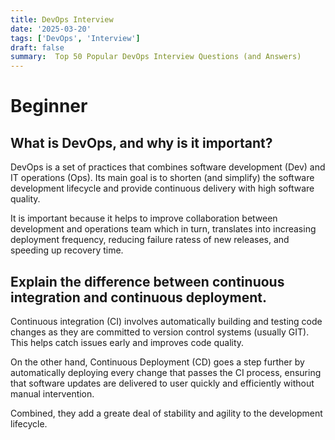 ```yaml
---
title: DevOps Interview
date: '2025-03-20'
tags: ['DevOps', 'Interview']
draft: false
summary:  Top 50 Popular DevOps Interview Questions (and Answers) 
---
```

# Beginner
## What is DevOps, and why is it important?

DevOps is a set of practices that combines software development (Dev) and IT operations (Ops). Its main goal is to shorten (and simplify) the software development lifecycle and provide continuous delivery with high software quality.

It is important because it helps to improve collaboration between development and operations team which in turn, translates into increasing deployment frequency, reducing failure ratess of new releases, and speeding up recovery time.

## Explain the difference between continuous integration and continuous deployment.

Continuous integration (CI) involves  automatically building and testing code changes as they are committed to version control systems (usually GIT). This helps catch issues early and improves code quality.

On the other hand, Continuous Deployment (CD) goes a step further by automatically deploying every change that passes the CI process, ensuring that software updates are delivered to user quickly and efficiently without manual intervention.

Combined, they add a greate deal of stability and agility to the development lifecycle.
